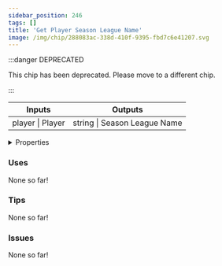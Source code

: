 ```yaml
---
sidebar_position: 246
tags: []
title: 'Get Player Season League Name'
image: /img/chip/288083ac-338d-410f-9395-fbd7c6e41207.svg
---
```




:::danger DEPRECATED

This chip has been deprecated. Please move to a different chip.

:::

<IChip uuid="288083ac-338d-410f-9395-fbd7c6e41207"/>

<table><thead><tr><th>Inputs</th><th>Outputs</th></tr></thead><tbody><tr><td>player | Player</td><td>string | Season League Name</td></tr></tbody></table>

<details>
  <summary>Properties</summary>
  <div>
    <div>
    <table>
      <tbody>
        <tr>
          <td>Is beta required?</td>
          <td>No</td>
        </tr>
        <tr>
          <td>Is chip a trolling risk?</td>
          <td>No</td>
        </tr>
        <tr>
          <td>Is chip a role assignment risk?</td>
          <td>No</td>
        </tr>
        <tr>
          <td>Chip UUID</td>
          <td>288083ac-338d-410f-9395-fbd7c6e41207</td>
        </tr>
        <tr>
          <td>Room availability</td>
          <td>Available everywhere</td>
        </tr>
      </tbody>
    </table>
    </div>
  </div>
</details>

### Uses

None so far!

### Tips

None so far!

### Issues

None so far!